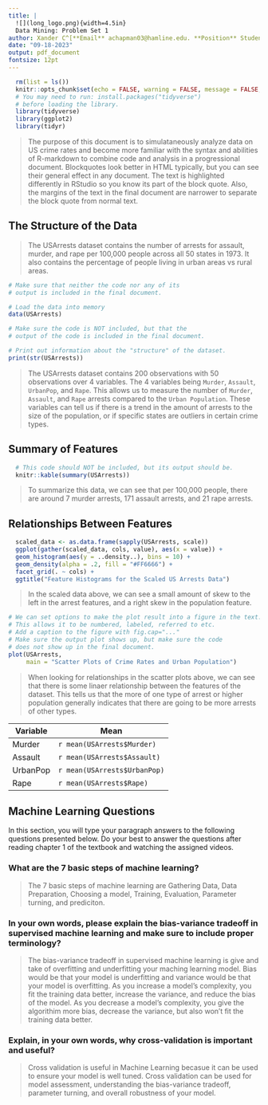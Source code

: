 ```yaml
---
title: |
  ![](long_logo.png){width=4.5in}  
  Data Mining: Problem Set 1
author: Xander C^[**Email** achapman03@hamline.edu. **Position** Student]
date: "09-18-2023"
output: pdf_document
fontsize: 12pt
---
```

<!-- In markdown, the dashes, brackets and exclamation points marking the beginning and end of this block of text represent comments. They will not be included as text or as code in the document you generate. This can be a handy way to leave yourself, teammates, coworkers, etc. important information that travels with the document without becoming part of the final output. I will use these comment blocks to provide directions to you in this assignment.
-->
```r
  rm(list = ls())
  knitr::opts_chunk$set(echo = FALSE, warning = FALSE, message = FALSE, include = TRUE)
  # You may need to run: install.packages("tidyverse")
  # before loading the library.
  library(tidyverse)
  library(ggplot2)
  library(tidyr)
```

<!-- The paragraph below is written as a "block quote" as a sort sort of abstract for the document.-->

> The purpose of this document is to simulataneously analyze data on US crime rates and become more familiar with the syntax and abilities of R-markdown to combine code and analysis in a progressional document. Blockquotes look better in HTML typically, but you can see their general effect in any document. The text is highlighted differently in RStudio so you know its part of the block quote. Also, the margins of the text in the final document are narrower to separate the block quote from normal text.

## The Structure of the Data

<!-- You are going to discuss the data we are about to analyze.
  * In the lower-right pane of RStudio, click on the Help tab.
  * In the help tab search box, type in USArrests and hit enter.
  * Read the provided help file.
  * Write a short paragraph discussing what the data set is about.
-->

> The USArrests dataset contains the number of arrests for assault, murder, and rape per 100,000 people across all 50 states in 1973. It also contains the percentage of people living in urban areas vs rural areas.

```r
# Make sure that neither the code nor any of its
# output is included in the final document.

# Load the data into memory
data(USArrests)
```

```r
# Make sure the code is NOT included, but that the
# output of the code is included in the final document.

# Print out information about the "structure" of the dataset.
print(str(USArrests))
```

<!-- 
Write a paragraph discussing the structure of the data such as:
* How many observations do we have?
* How many columns and what are they, how do we interpret their numbers?
* What kind of data types do we have for each column?
* Whenever you mention a column name, like "Assault", in your paragraph, surround the word with single back-ticks such as `Assault`. This will change the font for that word to monospace and make it look like code.
-->

> The USArrests dataset contains 200 observations with 50 observations over 4 variables. The 4 variables being `Murder`, `Assault`, `UrbanPop`, and `Rape`. This allows us to measure the number of `Murder`, `Assault`, and `Rape` arrests compared to the `Urban Population`. These variables can tell us if there is a trend in the amount of arrests to the size of the population, or if specific states are outliers in certain crime types.

## Summary of Features

```r
  # This code should NOT be included, but its output should be.
  knitr::kable(summary(USArrests))
```

<!-- Discuss the summary.
  * Quickly discuss the mean of each column and interpret the mean values
    based on the definition of the column in the help file.
  * In this paragraph, each time you type a column name, like "Murder"
    surround it in single stars *Murder* so that it will be italicized.
  * In this paragraph, each time you type the word "mean", surround it
    with double stars **mean** so it will be bolded.
-->

>To summarize this data, we can see that per 100,000 people, there are around 7 murder arrests, 171 assault arrests, and 21 rape arrests.

## Relationships Between Features

<!--  Make sure that this code block shows up in the final document
      and that the resulting plot does also.                        -->

```r
  scaled_data <- as.data.frame(sapply(USArrests, scale))
  ggplot(gather(scaled_data, cols, value), aes(x = value)) +
  geom_histogram(aes(y = ..density..), bins = 10) +
  geom_density(alpha = .2, fill = "#FF6666") +
  facet_grid(. ~ cols) +
  ggtitle("Feature Histograms for the Scaled US Arrests Data")
```

<!-- Scaling the data centered the features at zero
and allows features to deviate above and below.  Write a paragraph describing whether you see any slight skew in the distributions of the features and include it below
-->

>In the scaled data above, we can see a small amount of skew to the left in the arrest features, and a right skew in the population feature.

```r
# We can set options to make the plot result into a figure in the text.
# This allows it to be numbered, labeled, referred to etc.
# Add a caption to the figure with fig.cap="..."
# Make sure the output plot shows up, but make sure the code
# does not show up in the final document.
plot(USArrests,
     main = "Scatter Plots of Crime Rates and Urban Population")
```

<!-- Write a paragraph describing whether you see any relationships in terms of correlation between the features of the dataset. Do your best to interpret any of these relationships and what they may or may not mean.
-->

>When looking for relationships in the scatter plots above, we can see that there is some linaer relationship between the features of the dataset. This tells us that the more of one type of arrest or higher population generally indicates that there are going to be more arrests of other types.

<!--
Finally, create a table of the mean values.
In markdown, we can specify tables using some basic
text formatting and it will be turned into a nice table.
For each feature, replace the ___ marks with inline R code,
you know the `r ` that will insert the mean value of each feature 
in the table. You can get the mean using,
mean(USArrests$Murder). For the remaining features, replace
the Murder part with the feature name as spelled in the dataset.
-->

| **Variable** | **Mean**                     |
|--------------|------------------------------|
| Murder       | `r mean(USArrests$Murder)`   |
| Assault      | `r mean(USArrests$Assault)`  |
| UrbanPop     | `r mean(USArrests$UrbanPop)` |
| Rape         | `r mean(USArrests$Rape)`     |

## Machine Learning Questions

In this section, you will type your paragraph answers to the following questions presented below. Do your best to answer the questions after reading chapter 1 of the textbook and watching the assigned videos.

### What are the 7 basic steps of machine learning?

>The 7 basic steps of machine learning are Gathering Data, Data Preparation, Choosing a model, Training, Evaluation, Parameter turning, and prediciton.

### In your own words, please explain the bias-variance tradeoff in supervised machine learning and make sure to include proper terminology?

>The bias-variance tradeoff in supervised machine learning is give and take of overfitting and underfitting your maching learning model. Bias would be that your model is underfitting and variance would be that your model is overfitting. As you increase a model's complexity, you fit the training data better, increase the variance, and reduce the bias of the model. As you decrease a model's complexity, you give the algorithim more bias, decrease the variance, but also won't fit the training data better.

### Explain, in your own words, why cross-validation is important and useful?

>Cross validation is useful in Machine Learning becasue it can be used to ensure your model is well tuned. Cross validation can be used for model assessment, understanding the bias-variance tradeoff, parameter turning, and overall robustness of your model.
